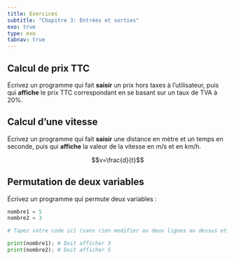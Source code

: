 ```yaml
---
title: Exercices
subtitle: "Chapitre 3: Entrées et sorties"
exo: true
type: exo
tabnav: true
---
```

## Calcul de prix TTC

Écrivez un programme qui fait **saisir** un prix hors taxes à l'utilisateur, puis qui **affiche**
le prix TTC correspondant en se basant sur un taux de TVA à 20%.

## Calcul d'une vitesse

Écrivez un programme qui fait **saisir** une distance en mètre et un temps en seconde, puis qui
**affiche** la valeur de la vitesse en m/s et en km/h.

$$v=\frac{d}{t}$$

## Permutation de deux variables

Écrivez un programme qui permute deux variables :

```python
nombre1 = 5
nombre2 = 3

# Tapez votre code ici (sans rien modifier au deux lignes au dessus et en dessous.)

print(nombre1); # Doit afficher 3
print(nombre2); # Doit afficher 5
```
